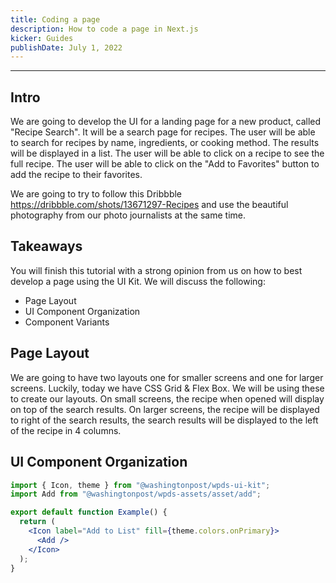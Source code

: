```yaml
---
title: Coding a page
description: How to code a page in Next.js
kicker: Guides
publishDate: July 1, 2022
---
```


---

## Intro

We are going to develop the UI for a landing page for a new product, called "Recipe Search". It will be a search page for recipes. The user will be able to search for recipes by name, ingredients, or cooking method. The results will be displayed in a list. The user will be able to click on a recipe to see the full recipe. The user will be able to click on the "Add to Favorites" button to add the recipe to their favorites.

We are going to try to follow this Dribbble https://dribbble.com/shots/13671297-Recipes and use the beautiful photography from our photo journalists at the same time.

## Takeaways

You will finish this tutorial with a strong opinion from us on how to best develop a page using the UI Kit. We will discuss the following:

- Page Layout
- UI Component Organization
- Component Variants

## Page Layout

We are going to have two layouts one for smaller screens and one for larger screens. Luckily, today we have CSS Grid & Flex Box. We will be using these to create our layouts. On small screens, the recipe when opened will display on top of the search results. On larger screens, the recipe will be displayed to right of the search results, the search results will be displayed to the left of the recipe in 4 columns.

## UI Component Organization

```jsx
import { Icon, theme } from "@washingtonpost/wpds-ui-kit";
import Add from "@washingtonpost/wpds-assets/asset/add";

export default function Example() {
  return (
    <Icon label="Add to List" fill={theme.colors.onPrimary}>
      <Add />
    </Icon>
  );
}
```
